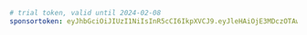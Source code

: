 ```yaml title="evcc.yaml"
# trial token, valid until 2024-02-08
sponsortoken: eyJhbGciOiJIUzI1NiIsInR5cCI6IkpXVCJ9.eyJleHAiOjE3MDczOTAwMDAsImlhdCI6MTcwNTc0ODQwMCwiaXNzIjoiZXZjYy5pbyIsInN1YiI6IlRyaWFsIFNwb25zb3JzaGlwIPCfppwiLCJzcGUiOnRydWUsInNyYyI6Im1hIn0.DHve76Kre6Ii78E4qc2G0E2szvcvNgFu-eF4SnxCWAc.eyJleHAiOjE3MDU2NzI4MDAsImlhdCI6MTcwNDIwNDAwMCwiaXNzIjoiZXZjYy5pbyIsInN1YiI6IlRyaWFsIFNwb25zb3JzaGlwIPCfppEiLCJzcGUiOnRydWUsInNyYyI6Im1hIn0.wqyLb0VIJ9_oM91wGyKmX3T4W4b9LPCu39DWeJQ28y4
```
